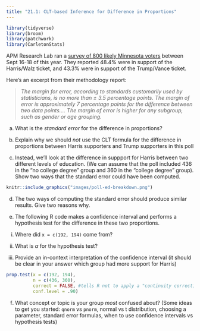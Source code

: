 ```yaml
---
title: "21.1: CLT-based Inference for Difference in Proportions"
---
```


```r
library(tidyverse)
library(broom)
library(patchwork)
library(CarletonStats)
```

APM Research Lab ran a [survey of 800 likely Minnesota
    voters](https://www.apmresearchlab.org/minnesota-poll-september-2024#methods)
    between Sept 16-18 of this year. They reported 48.4% were in support of
    the Harris/Walz ticket, and 43.3% were in support of the Trump/Vance
    ticket.

Here's an excerpt from their methodology report:

> *The margin for error, according to standards customarily used by
> statisticians, is no more than ± 3.5 percentage points. The margin of error is approximately 7 percentage points for the difference between two data points.... The margin of error is higher for any subgroup, such as gender or age grouping.*

(a) What is the *standard error* for the difference in proportions?

\vspace{1in}

(b) Explain why we should *not* use the CLT formula for the difference in proportions between Harris supporters and Trump supporters in this poll

\vspace{1in}

(c) Instead, we'll look at the difference in suppport for Harris between two different levels of education. (We can assume that the poll included 436 in the "no college degree" group and 360 in the "college degree" group). Show two ways that the standard error could have been computed.
```r
knitr::include_graphics("images/poll-ed-breakdown.png")
```


\vspace{2in}

(d) The two ways of computing the standard error should produce similar results. Give two reasons why. 

\vspace{1in}

(e) The following R code makes a confidence interval and performs a hypothesis test for the difference in these two proportions. 
  i. Where did `x = c(192, 194)` come from?
  
  \vspace{1in}

  ii. What is $\alpha$ for the hypothesis test?
 
  \vspace{1in}
  
  iii. Provide an in-context interpretation of the confidence interval (it should be clear in your answer which group had more support for Harris)
  
  \vspace{1in}

```r
prop.test(x = c(192, 194), 
          n = c(436, 360),
          correct = FALSE, #tells R not to apply a "continuity correction"
          conf.level = .90)
```

(f) What concept or topic is your group *most* confused about? (Some ideas to get you started: `qnorm` vs `pnorm`, normal vs t distribution, choosing a parameter, standard error formulas, when to use confidence intervals vs hypothesis tests)
